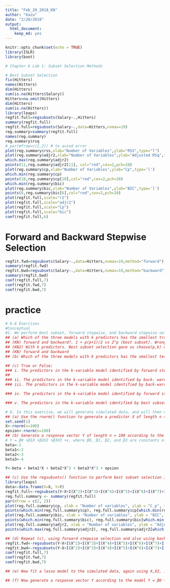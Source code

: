 ```yaml
---
title: "Feb_20_2018_KN"
author: "Kazu"
date: "2/20/2018"
output: 
  html_document: 
    keep_md: yes
---
```


```r
knitr::opts_chunk$set(echo = TRUE)
library(ISLR)
library(boot)
```

```r
# Chapter 6 Lab 1: Subset Selection Methods

# Best Subset Selection
fix(Hitters)
names(Hitters)
dim(Hitters)
sum(is.na(Hitters$Salary))
Hitters=na.omit(Hitters)
dim(Hitters)
sum(is.na(Hitters))
library(leaps)
regfit.full=regsubsets(Salary~.,Hitters)
summary(regfit.full)
regfit.full=regsubsets(Salary~.,data=Hitters,nvmax=19)
reg.summary=summary(regfit.full)
names(reg.summary)
reg.summary$rsq
# par(mfrow=c(2,2)) # to aviod error 
plot(reg.summary$rss,xlab="Number of Variables",ylab="RSS",type="l")
plot(reg.summary$adjr2,xlab="Number of Variables",ylab="Adjusted RSq",type="l")
which.max(reg.summary$adjr2)
points(11,reg.summary$adjr2[11], col="red",cex=2,pch=20)
plot(reg.summary$cp,xlab="Number of Variables",ylab="Cp",type='l')
which.min(reg.summary$cp)
points(10,reg.summary$cp[10],col="red",cex=2,pch=20)
which.min(reg.summary$bic)
plot(reg.summary$bic,xlab="Number of Variables",ylab="BIC",type='l')
points(6,reg.summary$bic[6],col="red",cex=2,pch=20)
plot(regfit.full,scale="r2")
plot(regfit.full,scale="adjr2")
plot(regfit.full,scale="Cp")
plot(regfit.full,scale="bic")
coef(regfit.full,6)
```
# Forward and Backward Stepwise Selection
```r
regfit.fwd=regsubsets(Salary~.,data=Hitters,nvmax=19,method="forward")
summary(regfit.fwd)
regfit.bwd=regsubsets(Salary~.,data=Hitters,nvmax=19,method="backward")
summary(regfit.bwd)
coef(regfit.full,7)
coef(regfit.fwd,7)
coef(regfit.bwd,7)


```
# practice
```r
# 6.8 Exercises
#Conceptual
#1. We perform best subset, forward stepwise, and backward stepwise selection on a single data set. For each approach, we obtain p + 1 models, containing 0, 1, 2, . . . , p predictors. Explain your answers:
## (a) Which of the three models with k predictors has the smallest training RSS?
## (KN) forward and backward?. 1 + p(p+1)/2 vs 2^p (best subset). Wrong logic.
## (KN2) With k predictors. Best subset selection gave us choose(p,k) models. Forward stepwise gave us p-k models. which is smaller? 
## (KN) forward and backward
## (b) Which of the three models with k predictors has the smallest test RSS?

## (c) True or False:
### i. The predictors in the k-variable model identified by forward stepwise are a subset of the predictors in the (k+1)-variable model identified by forward stepwise selection.
##
### ii. The predictors in the k-variable model identified by back- ward stepwise are a subset of the predictors in the (k + 1)- variable model identified by backward stepwise selection.
### iii. The predictors in the k-variable model identified by back-ward stepwise are a subset of the predictors in the (k + 1)- variable model identified by forward stepwise selection.

### iv. The predictors in the k-variable model identified by forward stepwise are a subset of the predictors in the (k+1)-variable model identified by backward stepwise selection.

### v. The predictors in the k-variable model identified by best subset are a subset of the predictors in the (k + 1)-variable model identified by best subset selection.
```

```r
# 8. In this exercise, we will generate simulated data, and will then use this data to perform best subset selection.
## (a) Use the rnorm() function to generate a predictor X of length n = 100, as well as a noise vector ε of length n = 100.
set.seed(1)
X<-rnorm(n=100)
epsion<-rnorm(n=100)
## (b) Generate a response vector Y of length n = 100 according to the model
# Y = β0 +β1X +β2X2 +β3X3 +ε, where β0, β1, β2, and β3 are constants of your choice.
beta<-1
beta1<-2
beta2<-3
beta3<-4

Y<-beta + beta1*X + beta2*X^2 + beta3*X^3 + epsion

## (c) Use the regsubsets() function to perform best subset selection in order to choose the best model containing the predictors X, X2, . . . , X10. What is the best model obtained according to Cp, BIC, and adjusted R2? Show some plots to provide evidence for your answer, and report the coefficients of the best model ob- tained. Note you will need to use the data.frame() function to create a single data set containing both X and Y . 2b setting.
library(leaps)
data<-data.frame(X=X, Y=Y)
regfit.full<-regsubsets(Y~X+I(X^2)+I(X^3)+I(X^4)+I(X^5)+I(X^6)+I(X^7)+I(X^8)+I(X^9)+I(X^10), data=data,nvmax=10)
reg.full.summary <- summary(regfit.full)
par(mfrow = c(2, 2))
plot(reg.full.summary$cp, xlab = "Number of variables", ylab = "C_p", type = "l")
points(which.min(reg.full.summary$cp), reg.full.summary$cp[which.min(reg.full.summary$cp)], col = "red", cex = 2, pch = 20)
plot(reg.full.summary$bic, xlab = "Number of variables", ylab = "BIC", type = "l")
points(which.min(reg.full.summary$bic), reg.full.summary$bic[which.min(reg.full.summary$bic)], col = "red", cex = 2, pch = 20)
plot(reg.full.summary$adjr2, xlab = "Number of variables", ylab = "Adjusted R^2", type = "l")
points(which.max(reg.full.summary$adjr2), reg.full.summary$adjr2[which.max(reg.full.summary$adjr2)], col = "red", cex = 2, pch = 20)

## (d) Repeat (c), using forward stepwise selection and also using back- wards stepwise selection. How does your answer compare to the results in (c)?
regfit.fwd<-regsubsets(Y~X+I(X^2)+I(X^3)+I(X^4)+I(X^5)+I(X^6)+I(X^7)+I(X^8)+I(X^9)+I(X^10), data=data,nvmax=10,method="forward")
regfit.bwd<-regsubsets(Y~X+I(X^2)+I(X^3)+I(X^4)+I(X^5)+I(X^6)+I(X^7)+I(X^8)+I(X^9)+I(X^10), data=data,nvmax=10,method="backward")
coef(regfit.full,7)
coef(regfit.fwd,7)
coef(regfit.bwd,7)

## (e) Now fit a lasso model to the simulated data, again using X,X2, . . . , X 10 as predictors. Use cross-validation to select the optimal value of λ. Create plots of the cross-validation error as a function of λ. Report the resulting coefficient estimates, and discuss the results obtained.

## (f) Now generate a response vector Y according to the model Y = β0 + β7X7 + ε,and perform best subset selection and the lasso. Discuss the results obtained

```